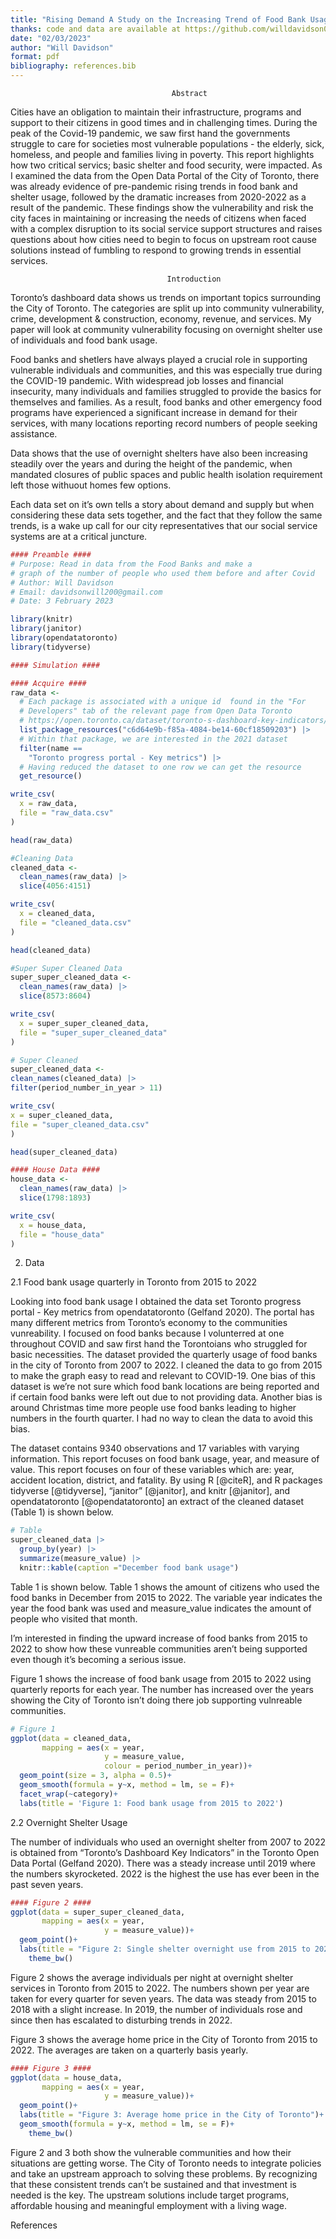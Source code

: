 ```yaml
---
title: "Rising Demand A Study on the Increasing Trend of Food Bank Usage"
thanks: code and data are available at https://github.com/willdavidson01/food_bank
date: "02/03/2023"
author: "Will Davidson"
format: pdf
bibliography: references.bib
---
```


                                        Abstract                  


Cities have an obligation to maintain their infrastructure, programs and support to their citizens in good times and in challenging times. During the peak of the Covid-19 pandemic, we saw first hand the governments struggle to care for societies most vulnerable populations - the elderly, sick, homeless, and people and families living in poverty. This report highlights how two critical servics; basic shelter and food security, were impacted. As I examined the data from the Open Data Portal of the City of Toronto, there was already evidence of pre-pandemic rising trends in food bank and shelter usage, followed by the dramatic increases from 2020-2022 as a result of the pandemic. These findings show the vulnerability and risk the city faces in maintaining or increasing the needs of citizens when faced with a complex disruption to its social service support structures and raises questions about how cities need to begin to focus on upstream root cause solutions instead of fumbling to respond to growing trends in essential services.

                                       Introduction

Toronto's dashboard data shows us trends on important topics surrounding the City of Toronto. The categories are split up into community vulnerability, crime, development & construction, economy, revenue, and services. My paper will look at community vulnerability focusing on overnight shelter use of individuals and food bank usage. 

Food banks and shetlers have always played a crucial role in supporting vulnerable individuals and communities, and this was especially true during the COVID-19 pandemic. With widespread job losses and financial insecurity, many individuals and families struggled to provide the basics for themselves and families. As a result, food banks and other emergency food programs have experienced a significant increase in demand for their services, with many locations reporting record numbers of people seeking assistance.

Data shows that the use of overnight shelters have also been increasing steadily over the years and during the height of the pandemic, when mandated closures of public spaces and public health isolation requirement left those withuout homes few options. 

Each data set on it's own tells a story about demand and supply but when considering these data sets together, and the fact that they follow the same trends, is a wake up call for our city representatives that our social service systems are at a critical juncture.  



```r
#### Preamble ####
# Purpose: Read in data from the Food Banks and make a
# graph of the number of people who used them before and after Covid
# Author: Will Davidson
# Email: davidsonwill200@gmail.com  
# Date: 3 February 2023

library(knitr)
library(janitor)
library(opendatatoronto)
library(tidyverse)

#### Simulation ####

#### Acquire ####
raw_data <-
  # Each package is associated with a unique id  found in the "For 
  # Developers" tab of the relevant page from Open Data Toronto
  # https://open.toronto.ca/dataset/toronto-s-dashboard-key-indicators/
  list_package_resources("c6d64e9b-f85a-4084-be14-60cf18509203") |>
  # Within that package, we are interested in the 2021 dataset
  filter(name == 
    "Toronto progress portal - Key metrics") |>
  # Having reduced the dataset to one row we can get the resource
  get_resource()

write_csv(
  x = raw_data,
  file = "raw_data.csv"
)

head(raw_data)

#Cleaning Data 
cleaned_data <-
  clean_names(raw_data) |>
  slice(4056:4151) 

write_csv(
  x = cleaned_data,
  file = "cleaned_data.csv"
)

head(cleaned_data)

#Super Super Cleaned Data
super_super_cleaned_data <-
  clean_names(raw_data) |>
  slice(8573:8604)

write_csv(
  x = super_super_cleaned_data,
  file = "super_super_cleaned_data"
)

# Super Cleaned 
super_cleaned_data <-
clean_names(cleaned_data) |>
filter(period_number_in_year > 11)

write_csv(
x = super_cleaned_data,
file = "super_cleaned_data.csv"
)

head(super_cleaned_data)

#### House Data ####
house_data <-
  clean_names(raw_data) |>
  slice(1798:1893)

write_csv(
  x = house_data,
  file = "house_data"
)
```

2. Data

2.1 Food bank usage quarterly in Toronto from 2015 to 2022

Looking into food bank usage I obtained the data set Toronto progress portal - Key metrics from opendatatoronto (Gelfand 2020). The portal has many different metrics from Toronto's economy to the communities vunreability. I focused on food banks because I volunterred at one throughout COVID and saw first hand the Torontoians who struggled for basic necessities. The dataset provided the quarterly usage of food banks in the city of Toronto from 2007 to 2022. I cleaned the data to go from 2015 to make the graph easy to read and relevant to COVID-19. One bias of this dataset is we're not sure which food bank locations are being reported and if certain food banks were left out due to not providing data. Another bias is around Christmas time more people use food banks leading to higher numbers in the fourth quarter. I had no way to clean the data to avoid this bias. 



The dataset contains 9340 observations and 17 variables with varying information. This report focuses on food bank usage, year, and measure of value. This report focuses on four of these variables which are: year, accident location, district, and fatality.
By using R [@citeR], and R packages tidyverse [@tidyverse], “janitor” [@janitor], and knitr [@janitor], and opendatatoronto [@opendatatoronto] an extract of the cleaned dataset (Table 1) is shown below.

```r
# Table 
super_cleaned_data |>
  group_by(year) |>
  summarize(measure_value) |>
  knitr::kable(caption ="December food bank usage")
```

Table 1 is shown below. Table 1 shows the amount of citizens who used the food banks in December from 2015 to 2022. The variable year indicates the year the food bank was used and measure_value indicates the amount of people who visited that month. 


I'm interested in finding the upward increase of food banks from 2015 to 2022 to show how these vunreable communities aren't being supported even though it's becoming a serious issue. 

Figure 1 shows the increase of food bank usage from 2015 to 2022 using quarterly reports for each year. The number has increased over the years showing the City of Toronto isn't doing there job supporting vulnreable communities. 

```r
# Figure 1
ggplot(data = cleaned_data,
       mapping = aes(x = year,
                     y = measure_value,
                     colour = period_number_in_year))+
  geom_point(size = 3, alpha = 0.5)+
  geom_smooth(formula = y~x, method = lm, se = F)+
  facet_wrap(~category)+
  labs(title = 'Figure 1: Food bank usage from 2015 to 2022')
```

2.2 Overnight Shelter Usage

The number of individuals who used an overnight shelter from 2007 to 2022 is obtained from "Toronto's Dashboard Key Indicators" in the Toronto Open Data Portal (Gelfand 2020). There was a steady increase until 2019 where the numbers skyrocketed. 2022 is the highest the use has ever been in the past seven years. 

```r
#### Figure 2 ####
ggplot(data = super_super_cleaned_data,
       mapping = aes(x = year,
                     y = measure_value))+
  geom_point()+
  labs(title = "Figure 2: Single shelter overnight use from 2015 to 2022")+
    theme_bw()
```

Figure 2 shows the average individuals per night at overnight shelter services in Toronto from 2015 to 2022. The numbers shown per year are taken for every quarter for seven years. The data was steady from 2015 to 2018 with a slight increase. In 2019, the number of individuals rose and since then has escalated to disturbing trends in 2022.

Figure 3 shows the average home price in the City of Toronto from 2015 to 2022. The averages are taken on a quarterly basis yearly.

```r
#### Figure 3 ####
ggplot(data = house_data,
       mapping = aes(x = year,
                     y = measure_value))+
  geom_point()+
  labs(title = "Figure 3: Average home price in the City of Toronto")+
  geom_smooth(formula = y~x, method = lm, se = F)+
    theme_bw()
```


Figure 2 and 3 both show the vulnerable communities and how their situations are getting worse. The City of Toronto needs to integrate policies and take an upstream approach to solving these problems. By recognizing that these consistent trends can't be sustained and that investment is needed is the key. The upstream solutions include target programs, affordable housing and meaningful employment with a living wage. 

References

